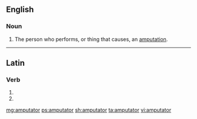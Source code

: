 ==English==

===Noun===
{{en-noun}}

# The person who performs, or thing that causes, an [[amputation]].

----

==Latin==

===Verb===
{{la-verb-form|amputātor}}

# {{inflection of|amputō||2|s|futr|pasv|impr|lang=la}}
# {{inflection of|amputō||3|s|futr|pasv|impr|lang=la}}

[[mg:amputator]]
[[ps:amputator]]
[[sh:amputator]]
[[ta:amputator]]
[[vi:amputator]]
